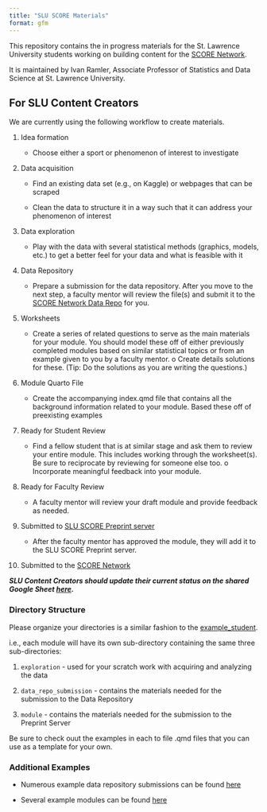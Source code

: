 ```yaml
---
title: "SLU SCORE Materials"
format: gfm
---
```


This repository contains the in progress materials for the St. Lawrence University students working on building content for the [SCORE Network](https://scorenetwork.org/){target="_blank"}.

It is maintained by Ivan Ramler, Associate Professor of Statistics and Data Science at St. Lawrence University.

## For SLU Content Creators

We are currently using the following workflow to create materials.

1.  Idea formation

    -   Choose either a sport or phenomenon of interest to investigate

2.  Data acquisition

    -   Find an existing data set (e.g., on Kaggle) or webpages that can be scraped

    -   Clean the data to structure it in a way such that it can address your phenomenon of interest

3.  Data exploration

    -   Play with the data with several statistical methods (graphics, models, etc.) to get a better feel for your data and what is feasible with it

4.  Data Repository

    -   Prepare a submission for the data repository. After you move to the next step, a faculty mentor will review the file(s) and submit it to the [SCORE Network Data Repo](https://data.scorenetwork.org/){target="_blank"} for you.

5.  Worksheets

    -   Create a series of related questions to serve as the main materials for your module. You should model these off of either previously completed modules based on similar statistical topics or from an example given to you by a faculty mentor. o Create details solutions for these. (Tip: Do the solutions as you are writing the questions.)

6.  Module Quarto File

    -   Create the accompanying index.qmd file that contains all the background information related to your module. Based these off of preexisting examples

7.  Ready for Student Review

    -   Find a fellow student that is at similar stage and ask them to review your entire module. This includes working through the worksheet(s). Be sure to reciprocate by reviewing for someone else too. o Incorporate meaningful feedback into your module.

8.  Ready for Faculty Review

    -   A faculty mentor will review your draft module and provide feedback as needed.

9.  Submitted to [SLU SCORE Preprint server](https://iramler.github.io/slu_score_preprints/){target="_blank"}

    -   After the faculty mentor has approved the module, they will add it to the SLU SCORE Preprint server.

10. Submitted to the [SCORE Network](https://scorenetwork.org/submissions.html){target="_blank"}

***SLU Content Creators should update their current status on the shared Google Sheet [here](https://docs.google.com/spreadsheets/d/1j5RsbEb5WMKmQo50e6cLg1d8jb23Wdlbc5o5jl1OwUg/edit?usp=sharing){target="_blank"}.***

### Directory Structure

Please organize your directories is a similar fashion to the [example_student](example_student/){target="_blank"}.

i.e., each module will have its own sub-directory containing the same three sub-directories:

1)  `exploration` - used for your scratch work with acquiring and analyzing the data

2)  `data_repo_submission` - contains the materials needed for the submission to the Data Repository

3)  `module` - contains the materials needed for the submission to the Preprint Server

Be sure to check ouut the examples in each to file .qmd files that you can use as a template for your own.

### Additional Examples

-   Numerous example data repository submissions can be found [here](data_repo_submissions/){target="_blank"}

-   Several example modules can be found [here](example_module/){target="_blank"}
